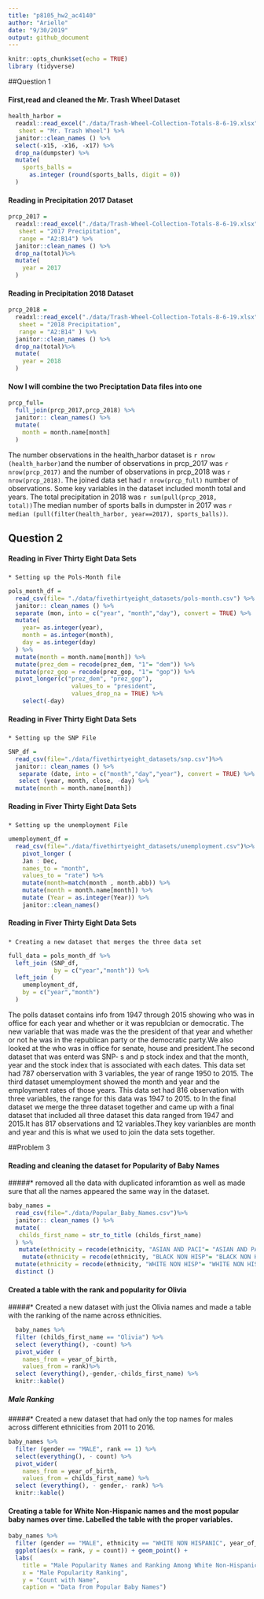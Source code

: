 ```yaml
---
title: "p8105_hw2_ac4140"
author: "Arielle"
date: "9/30/2019"
output: github_document
---
```


```r
knitr::opts_chunk$set(echo = TRUE)
library (tidyverse)
```

##Question 1

#### First,read and cleaned the Mr. Trash Wheel Dataset

```r
health_harbor =
  readxl::read_excel("./data/Trash-Wheel-Collection-Totals-8-6-19.xlsx", 
   sheet = "Mr. Trash Wheel") %>% 
  janitor::clean_names () %>% 
  select(-x15, -x16, -x17) %>% 
  drop_na(dumpster) %>%
  mutate(
    sports_balls = 
      as.integer (round(sports_balls, digit = 0))
  )
```

#### Reading in Precipitation 2017 Dataset

```r
prcp_2017 =
  readxl::read_excel("./data/Trash-Wheel-Collection-Totals-8-6-19.xlsx", 
   sheet = "2017 Precipitation",
   range = "A2:B14") %>% 
  janitor::clean_names () %>% 
  drop_na(total)%>%
  mutate(
    year = 2017
  )
```

#### Reading in Precipitation 2018 Dataset

```r
prcp_2018 =
  readxl::read_excel("./data/Trash-Wheel-Collection-Totals-8-6-19.xlsx", 
   sheet = "2018 Precipitation",
   range = "A2:B14" ) %>% 
  janitor::clean_names () %>% 
  drop_na(total)%>%
  mutate(
    year = 2018
  )
```

#### Now I will combine the two Preciptation Data files into one

```r
prcp_full= 
  full_join(prcp_2017,prcp_2018) %>% 
  janitor:: clean_names() %>% 
  mutate(
    month = month.name[month]
  )
```

The number observations in the health_harbor dataset is `r nrow (health_harbor)`and the number of observations in prcp_2017 was `r nrow(prcp_2017)` and the number of observations in prcp_2018 was `r nrow(prcp_2018)`. The joined data set had `r nrow(prcp_full)` number of observations. Some key variables in the dataset included month total and years. The total precipitation in 2018 was `r sum(pull(prcp_2018, total))`The median number of sports balls in dumpster in 2017 was `r median (pull(filter(health_harbor, year==2017), sports_balls))`.

## Question 2 

#### Reading in Fiver Thirty Eight Data Sets 
#####
    * Setting up the Pols-Month file
   
```r
pols_month_df = 
  read_csv(file= "./data/fivethirtyeight_datasets/pols-month.csv") %>% 
  janitor:: clean_names () %>% 
  separate (mon, into = c("year", "month","day"), convert = TRUE) %>% 
  mutate(
    year= as.integer(year),
    month = as.integer(month),
    day = as.integer(day)
  ) %>% 
  mutate(month = month.name[month]) %>% 
  mutate(prez_dem = recode(prez_dem, "1"= "dem")) %>% 
  mutate(prez_gop = recode(prez_gop, "1"= "gop")) %>% 
  pivot_longer(c("prez_dem", "prez_gop"),
                  values_to = "president",
                  values_drop_na = TRUE) %>% 
    select(-day)
```

#### Reading in Fiver Thirty Eight Data Sets 
#####
    * Setting up the SNP File
```r
SNP_df = 
  read_csv(file="./data/fivethirtyeight_datasets/snp.csv")%>%  
  janitor:: clean_names () %>% 
   separate (date, into = c("month","day","year"), convert = TRUE) %>% 
   select (year, month, close, -day) %>% 
  mutate(month = month.name[month])
```

#### Reading in Fiver Thirty Eight Data Sets 
#####
    * Setting up the unemployment File
    
```r
umemployment_df = 
  read_csv(file="./data/fivethirtyeight_datasets/unemployment.csv")%>%  
    pivot_longer (
    Jan : Dec,
    names_to = "month",
    values_to = "rate") %>%
    mutate(month=match(month , month.abb)) %>% 
    mutate(month = month.name[month]) %>% 
    mutate (Year = as.integer(Year)) %>% 
    janitor::clean_names()
```
#### Reading in Fiver Thirty Eight Data Sets 
#####
    * Creating a new dataset that merges the three data set
    
```r
full_data = pols_month_df %>% 
  left_join (SNP_df,
             by = c("year","month")) %>% 
  left_join (
    umemployment_df,
    by = c("year","month")
  )
```

The polls dataset contains info from 1947 through 2015 showing who was in office for each year and whether or it was republcian or democratic. The new variable that was made was the the president of that year and whether or not he was in the republican party or the democratic party.We also looked at the who was in office for senate, house and president.The second dataset that was enterd was SNP- s and p stock index and that the month, year and the stock index that is associated with each dates. This data set had 787 oberservation with 3 variables, the year of range 1950 to 2015. The third dataset umemployment showed the month and year and the employment rates of those years. This data set had 816 observation with three variables, the range for this data was 1947 to 2015. to In the final dataset we merge the three dataset together and came up with a final dataset that included all three dataset this data ranged from 1947 and 2015.It has 817 observations and 12 variables.They key varianbles are month and year and this is what we used to join the data sets together. 

##Problem 3

#### Reading and cleaning the dataset for Popularity of Baby Names
#####* removed all the data with duplicated inforamtion as well as made sure that all the names appeared the same way in the dataset. 
```r
baby_names = 
  read_csv(file="./data/Popular_Baby_Names.csv")%>%
  janitor:: clean_names () %>% 
  mutate(
   childs_first_name = str_to_title (childs_first_name)
  ) %>% 
   mutate(ethnicity = recode(ethnicity, "ASIAN AND PACI"= "ASIAN AND PACIFIC ISLANDER")) %>% 
    mutate(ethnicity = recode(ethnicity, "BLACK NON HISP"= "BLACK NON HISPANIC")) %>% 
  mutate(ethnicity = recode(ethnicity, "WHITE NON HISP"= "WHITE NON HISPANIC")) %>% 
  distinct ()
```

#### Created a table with the rank and popularity for Olivia
#####* Created a new dataset with just the Olivia names and made a table with the ranking of the name across ethnicities. 

```r
  baby_names %>% 
  filter (childs_first_name == "Olivia") %>%
  select (everything(), -count) %>% 
  pivot_wider (
    names_from = year_of_birth,
    values_from = rank)%>%
  select (everything(),-gender,-childs_first_name) %>% 
  knitr::kable()

```

##### Male Ranking 
#####* Created a new dataset that had only the top names for males across different ethnicities from 2011 to 2016. 

```r
baby_names %>% 
  filter (gender == "MALE", rank == 1) %>% 
  select(everything(), - count) %>% 
  pivot_wider(
    names_from = year_of_birth,
    values_from = childs_first_name) %>% 
  select (everything(), - gender,- rank) %>% 
  knitr::kable()
```

#### Creating a table for White Non-Hispanic names and the most popular baby names over time. Labelled the table with the proper variables. 

```r
baby_names %>%
  filter (gender == "MALE", ethnicity == "WHITE NON HISPANIC", year_of_birth == "2016") %>%
  ggplot(aes(x = rank, y = count)) + geom_point() + 
  labs(
    title = "Male Popularity Names and Ranking Among White Non-Hispanic",
    x = "Male Popularity Ranking",
    y = "Count with Name",
    caption = "Data from Popular Baby Names") 
```
